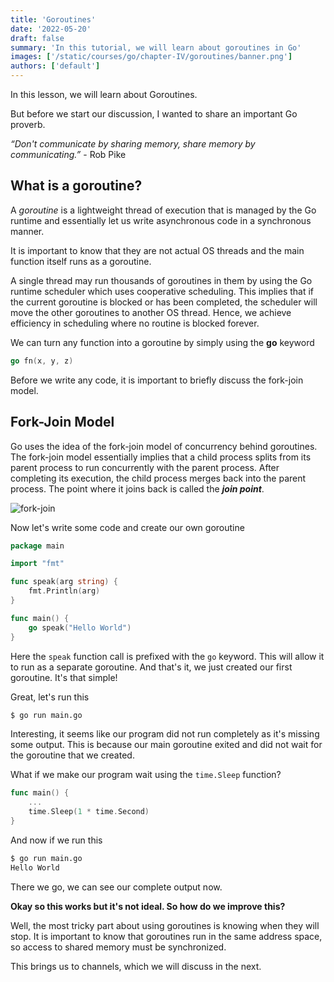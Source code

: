 ```yaml
---
title: 'Goroutines'
date: '2022-05-20'
draft: false
summary: 'In this tutorial, we will learn about goroutines in Go'
images: ['/static/courses/go/chapter-IV/goroutines/banner.png']
authors: ['default']
---
```


In this lesson, we will learn about Goroutines.

But before we start our discussion, I wanted to share an important Go proverb.

_“Don't communicate by sharing memory, share memory by communicating.”_ - Rob Pike

## What is a goroutine?

A _goroutine_ is a lightweight thread of execution that is managed by the Go runtime and essentially let us write asynchronous code in a synchronous manner.

It is important to know that they are not actual OS threads and the main function itself runs as a goroutine.

A single thread may run thousands of goroutines in them by using the Go runtime scheduler which uses cooperative scheduling. This implies that if the current goroutine is blocked or has been completed, the scheduler will move the other goroutines to another OS thread. Hence, we achieve efficiency in scheduling where no routine is blocked forever.

We can turn any function into a goroutine by simply using the **go** keyword

```go
go fn(x, y, z)
```

Before we write any code, it is important to briefly discuss the fork-join model.

## Fork-Join Model

Go uses the idea of the fork-join model of concurrency behind goroutines. The fork-join model essentially implies that a child process splits from its parent process to run concurrently with the parent process. After completing its execution, the child process merges back into the parent process. The point where it joins back is called the **_join point_**.

![fork-join](/static/courses/go/chapter-IV/goroutines/fork-join.png)

Now let's write some code and create our own goroutine

```go
package main

import "fmt"

func speak(arg string) {
	fmt.Println(arg)
}

func main() {
	go speak("Hello World")
}
```

Here the `speak` function call is prefixed with the `go` keyword. This will allow it to run as a separate goroutine. And that's it, we just created our first goroutine. It's that simple!

Great, let's run this

```bash
$ go run main.go

```

Interesting, it seems like our program did not run completely as it's missing some output. This is because our main goroutine exited and did not wait for the goroutine that we created.

What if we make our program wait using the `time.Sleep` function?

```go
func main() {
	...
	time.Sleep(1 * time.Second)
}
```

And now if we run this

```bash
$ go run main.go
Hello World
```

There we go, we can see our complete output now.

**Okay so this works but it's not ideal. So how do we improve this?**

Well, the most tricky part about using goroutines is knowing when they will stop. It is important to know that goroutines run in the same address space, so access to shared memory must be synchronized.

This brings us to channels, which we will discuss in the next.
